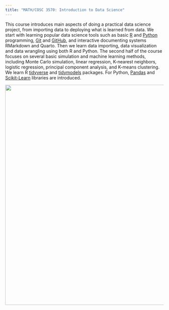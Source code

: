 ```yaml
---
title: "MATH/COSC 3570: Introduction to Data Science"
---
```


This course introduces main aspects of doing a practical data science project, from importing data to deploying what is learned from data. We start with learning popular data science tools such as basic [R](https://www.r-project.org/) and [Python](https://www.python.org/) programming, [Git](https://git-scm.com/) and [GitHub](https://github.com/), and interactive documenting systems RMarkdown and Quarto. Then we learn data importing, data visualization and data wrangling using both R and Python. The second half of the course focuses on several basic simulation and machine learning methods, including Monte Carlo simulation, linear regression, K-nearest neighbors, logistic regression, principal component analysis, and K-means clustering. We learn R [tidyverse](https://www.tidyverse.org/) and [tidymodels](https://www.tidymodels.org/) packages. For Python, [Pandas](https://pandas.pydata.org/) and [Scikit-Learn](https://scikit-learn.org/stable/) libraries are introduced.\

![](images/background-bikeshare.png){fig-alt="A series of six, generic data visualizations: a scatterplot, a density plot, a contour plot, a line plot, a box plot, and another scatterplot." width="700"}
